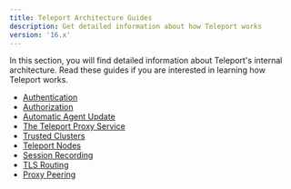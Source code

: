 ```yaml
---
title: Teleport Architecture Guides
description: Get detailed information about how Teleport works
version: '16.x'
---
```


In this section, you will find detailed information about Teleport's internal
architecture. Read these guides if you are interested in learning how Teleport
works.

- [Authentication](/docs/ver/16.x/architecture/authentication)
- [Authorization](/docs/ver/16.x/architecture/authorization)
- [Automatic Agent Update](/docs/ver/16.x/architecture/agent-update-management)
- [The Teleport Proxy Service](/docs/ver/16.x/architecture/proxy)
- [Trusted Clusters](/docs/ver/16.x/architecture/trustedclusters)
- [Teleport Nodes](/docs/ver/16.x/architecture/nodes)
- [Session Recording](/docs/ver/16.x/architecture/session-recording)
- [TLS Routing](/docs/ver/16.x/architecture/tls-routing)
- [Proxy Peering](/docs/ver/16.x/architecture/proxy-peering)
